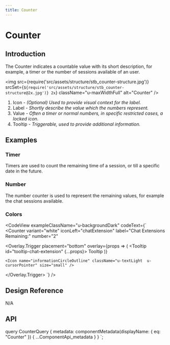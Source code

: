 ```yaml
---
title: Counter
---
```




# Counter

## Introduction

The Counter indicates a countable value with its short description, for example, a timer or the number of sessions available of an user.

<img
  src={require('src/assets/structure/stb_counter-structure.jpg')}
  srcSet={`${require('src/assets/structure/stb_counter-structure@2x.jpg')} 2x`}
  className="u-maxWidthFull"
  alt="Counter"
/>
<ol className="u-textGray u-marginTopTiny">
  <li>
    Icon
    <i className="u-text200">
      - (Optional) Used to provide visual context for the label.
    </i>
  </li>
  <li>
    Label
    <i className="u-text200">
      - Shortly describe the value which the numbers represent.
    </i>
  </li>
  <li>
    Value
    <i className="u-text200">
      - Often a timer or normal numbers, in specific restricted cases, a locked icon.
    </i>
  </li>
  <li>
    Tooltip
    <i className="u-text200">
      - Triggerable, used to provide additional information.
    </i>
  </li>
</ol>

## Examples

### Timer

Timers are used  to count the remaining time of a session, or till a specific date in the future.

<CodeView codeText={timerCounter} />
<CodeView codeText={timerTooltipCounter} />

### Number

The number counter is used to represent the remaining values, for example the chat sessions available.

<CodeView codeText={numberCounter} />
<CodeView codeText={number2Counter} />

### Colors

<CodeView codeText={counterVariants} />

<CodeView
  exampleClassName="u-backgroundDark"
  codeText={` <Counter
  variant="white"
  iconLeft="chatExtension"
  label="Chat Extensions Remaining:"
  number="2"
>
  <Overlay.Trigger
    placement="bottom"
    overlay={props => (
      <Tooltip id="tooltip-chat-extension" {...props}>
                Tooltip
      </Tooltip>
    )}
  >
    <Icon name="informationCircleOutline" className="u-textLight  u-cursorPointer" size="small" />
  </Overlay.Trigger>
</Counter>`}
/>

## Design Reference

N/A


## API

<ComponentApi metadata={props.data.metadata} />


  query CounterQuery {
    metadata: componentMetadata(displayName: { eq: "Counter" }) {
      ...ComponentApi_metadata
    }
  }
`;
